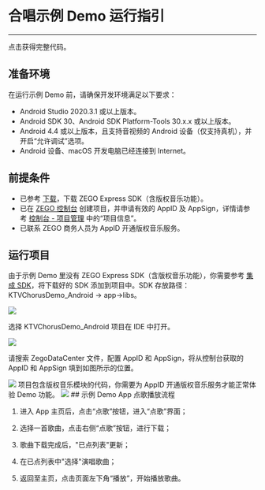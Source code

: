 # 合唱示例 Demo 运行指引

- - -

<Card title="示例源码" href="https://storage.zego.im/downloads/KTV_demo/KTVChorusDemo_Android.zip" target="_blank">点击获得完整代码。</Card>



##  准备环境

在运行示例 Demo 前，请确保开发环境满足以下要求：

- Android Studio 2020.3.1 或以上版本。
- Android SDK 30、Android SDK Platform-Tools 30.x.x 或以上版本。
- Android 4.4 或以上版本，且支持音视频的 Android 设备（仅支持真机），并开启“允许调试”选项。
- Android 设备、macOS 开发电脑已经连接到 Internet。

##  前提条件

- 已参考 [下载](./../Downloads.mdx)，下载 ZEGO Express SDK（含版权音乐功能）。
- 已在 [ZEGO 控制台](https://console.zego.im) 创建项目，并申请有效的 AppID 及 AppSign，详情请参考 [控制台 - 项目管理](https://doc-zh.zego.im/article/12107) 中的“项目信息”。
- 已联系 ZEGO 商务人员为 AppID 开通版权音乐服务。

##  运行项目

<Steps>
<Step title="添加 SDK">

   由于示例 Demo 里没有 ZEGO Express SDK（含版权音乐功能），你需要参考 [集成 SDK](./Integrate%20the%20SDK/Express%20Video.mdx)，将下载好的 SDK 添加到项目中。SDK 存放路径：KTVChorusDemo_Android -> app->libs。

<Frame width="512" height="auto" caption="">
  <img src="https://storage.zego.im/sdk-doc/Pics/ktv/libs.png" />
</Frame>
</Step>
<Step title="打开项目">

选择 KTVChorusDemo_Android 项目在 IDE 中打开。

<Frame width="512" height="auto" caption="">
  <img src="https://storage.zego.im/sdk-doc/Pics/ktv/as_open.png" />
</Frame>

</Step>
<Step title="设置 appID">

请搜索 ZegoDataCenter 文件，配置 AppID 和 AppSign，将从控制台获取的 AppID 和 AppSign 填到如图所示的位置。

<Frame width="512" height="auto" caption="">
  <img src="https://storage.zego.im/sdk-doc/Pics/ktv/modify_app_config.png" />
</Frame>

</Step>
<Step title="运行">

<Note title="Note">
项目包含版权音乐模块的代码，你需要为 AppID 开通版权音乐服务才能正常体验 Demo 功能。
</Note>

<Frame width="512" height="auto" caption="">
  <img src="https://storage.zego.im/sdk-doc/Pics/ktv/android_run.png" />
</Frame>

</Step>
</Steps>
##  示例 Demo App 点歌播放流程

1. 进入 App 主页后，点击“点歌”按钮，进入“点歌”界面；

2. 选择一首歌曲，点击右侧“点歌”按钮，进行下载；

3. 歌曲下载完成后，"已点列表"更新；

4. 在已点列表中"选择"演唱歌曲；

5. 返回至主页，点击页面左下角“播放”，开始播放歌曲。
